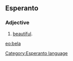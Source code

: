 ==Esperanto==
===Adjective===
# [[beautiful]].

[[eo:bela]]
[[Category:Esperanto language]]
{{Universala Vortaro}}